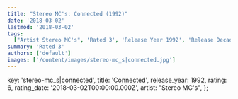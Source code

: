 ```yaml
---
title: "Stereo MC's: Connected (1992)"
date: '2018-03-02'
lastmod: '2018-03-02'
tags:
  ["Artist Stereo MC's", 'Rated 3', 'Release Year 1992', 'Release Decade 1990']
summary: 'Rated 3'
authors: ['default']
images: ['/content/images/stereo-mc_s|connected.jpg']
---
```


  key: 'stereo-mc_s|connected',
  title: 'Connected',
  release_year: 1992,
  rating: 6,
  rating_date: '2018-03-02T00:00:00.000Z',
  artist: "Stereo MC's",
};

<MusicRating data={data} />
